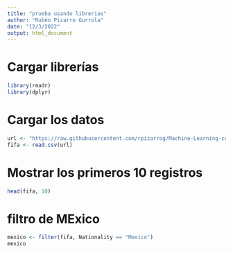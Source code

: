 ---
title: "prueba usando librerias"
author: "Rubén Pizarro Gurrola"
date: "12/3/2022"
output: html_document
---

# Cargar librerías
```{r}
library(readr)
library(dplyr)
```

# Cargar los datos

```{r}
url <- "https://raw.githubusercontent.com/rpizarrog/Machine-Learning-con-R/main/datos/datos.limpios.csv"
fifa <- read.csv(url)
```


# Mostrar los primeros 10 registros
```{r}
head(fifa, 10)
```

# filtro de MExico
```{r}
mexico <- filter(fifa, Nationality == "Mexico")
mexico
```

